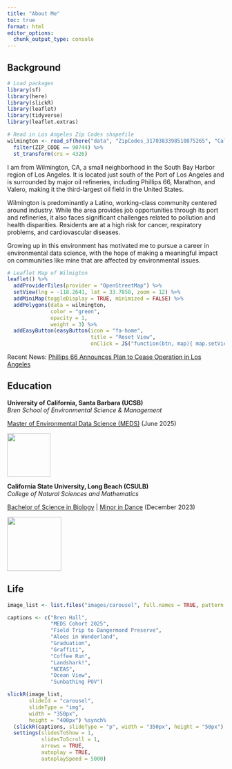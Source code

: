 ```yaml
---
title: "About Me"
toc: true
format: html
editor_options: 
  chunk_output_type: console
---
```


## Background

```r
# Load packages
library(sf)
library(here)
library(slickR)
library(leaflet)
library(tidyverse)
library(leaflet.extras)
```

```r
# Read in Los Angeles Zip Codes shapefile
wilmington <- read_sf(here("data", "ZipCodes_3170383398510875265", "California_Zip_Codes.shp")) %>%
  filter(ZIP_CODE == 90744) %>%
  st_transform(crs = 4326)
```

I am from Wilmington, CA, a small neighborhood in the South Bay Harbor region of Los Angeles. It is located just south of the Port of Los Angeles and is surrounded by major oil refineries, including Phillips 66, Marathon, and Valero, making it the third-largest oil field in the United States.

:::: {layout="[ 40, 60 ]"}

::: {#first-column}

Wilmington is predominantly a Latino, working-class community centered around industry. While the area provides job opportunities through its port and refineries, it also faces significant challenges related to pollution and health disparities. Residents are at a high risk for cancer, respiratory problems, and cardiovascular diseases. 

Growing up in this environment has motivated me to pursue a career in environmental data science, with the hope of making a meaningful impact on communities like mine that are affected by environmental issues.

:::

::: {#second-column}

```r
# Leaflet Map of Wilmigton
leaflet() %>%
  addProviderTiles(provider = "OpenStreetMap") %>%
  setView(lng = -118.2641, lat = 33.7858, zoom = 12) %>%
  addMiniMap(toggleDisplay = TRUE, minimized = FALSE) %>%
  addPolygons(data = wilmington,
              color = "green",
              opacity = 1,
              weight = 3) %>%
  addEasyButton(easyButton(icon = "fa-home",
                           title = "Reset View",
                           onClick = JS("function(btn, map){ map.setView([33.7858, -118.2641], 12); }")))
```

:::

::::

Recent News:
[Phillips 66 Announces Plan to Cease Operation in Los Angeles](https://investor.phillips66.com/financial-information/news-releases/news-release-details/2024/Phillips-66-provides-notice-of-its-plan-to-cease-operations-at-Los-Angeles-area-refinery/default.aspx)

## Education

:::: {layout="[ 70, 30 ]"}

::: {#first-column}

**University of California, Santa Barbara (UCSB)**  
*Bren School of Environmental Science & Management*

[Master of Environmental Data Science (MEDS)](https://bren.ucsb.edu/masters-programs/master-environmental-data-science) (June 2025)

:::

::: {#second-column}

![](images/bren-logo.png){width=100 fig-align="center"}

:::

::::

:::: {layout="[ 70, 30 ]"}

::: {#first-column}
 
**California State University, Long Beach (CSULB)**  
*College of Natural Sciences and Mathematics* 

[Bachelor of Science in Biology](https://www.csulb.edu/biological-sciences/undergraduate-programs) | [Minor in Dance](https://www.csulb.edu/dance/minor-dance) (December 2023)  

:::

::: {#second-column}

![](images/lb-logo.png){width=125 fig-align="center"}

:::

::::

## Life

```r
image_list <- list.files("images/carousel", full.names = TRUE, pattern = "jpeg")

captions <- c("Bren Hall",
              "MEDS Cohort 2025",
              "Field Trip to Dangermond Preserve",
              "Aloes in Wonderland",
              "Graduation",
              "Graffiti", 
              "Coffee Run", 
              "Landshark!",
              "NCEAS", 
              "Ocean View", 
              "Sunbathing POV")

slickR(image_list,
       slideId = "carousel",
       slideType = "img",
       width = "350px",
       height = "400px") %synch%
  (slickR(captions, slideType = "p", width = "350px", height = "50px") + settings(arrows = FALSE)) +
  settings(slidesToShow = 1,
           slidesToScroll = 1,
           arrows = TRUE,
           autoplay = TRUE,
           autoplaySpeed = 5000)
```